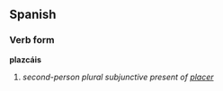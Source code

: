 ==Spanish==
===Verb form===
'''plazcáis'''

# ''second-person plural subjunctive present of [[placer]]''